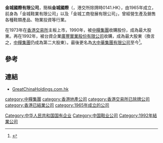 '''金城國際有限公司'''，簡稱'''金城國際'''（'''{{lang-en|Kam Shing International Limited}}'''，港交所除牌時0141.HK），由1965年成立，前身為「金城鞋業有限公司」以及「金城工商發展有限公司」，曾經營生產及銷售各種鞋類產品、物業投資等行業。

在1973年在[[香港交易所|香港交易所]]主板上市，1990年，被[[中糧集團|中糧集團]]收購股份，成為最大股東。再在1992年，被台資企業[[廣豐實業股份有限公司|廣豐實業股份有限公司]]收購，成為最大股東（換言之，[[中糧集團|中糧集團]]仍成為第二大股東）。最後更名為[[大中華集團有限公司|大中華集團有限公司]]至今<ref>{{Cite web |url=http://www.kfic.com.tw/about.html |title=有關廣豐實業股份有限公司資料（1992年投資本集團事項） |accessdate=2011-11-15 |archive-date=2009-12-04 |archive-url=https://web.archive.org/web/20091204142244/http://www.kfic.com.tw/about.html |dead-url=no }}</ref>。

==參考==
{{reflist}}

==連結==
*[http://www.greatchinaholdingsltd.com.hk GreatChinaHoldings.com.hk]{{dead link|date=2018年4月 |bot=InternetArchiveBot |fix-attempted=yes }}

[[category:中糧集團|category:中糧集團]]
[[category:香港地產公司|category:香港地產公司]]
[[category:香港交易所已除牌公司|category:香港交易所已除牌公司]]
[[category:香港已結業公司|category:香港已結業公司]]
[[Category:中华人民共和国国有企业|Category:中华人民共和国国有企业]]
[[Category:中国鞋业公司|Category:中国鞋业公司]]
[[category:1965年成立的公司|category:1965年成立的公司]]
[[Category:1992年結業公司|Category:1992年結業公司]]